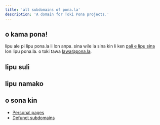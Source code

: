 ```yaml
---
title: 'all subdomains of pona.la'
description: 'A domain for Toki Pona projects.'
---
```



## o kama pona!
lipu ale pi lipu pona.la li lon anpa. sina wile la sina kin li ken [pali e lipu sina](/tok/request) lon lipu pona.la. o toki tawa [lawa@pona.la](mailto:lawa@pona.la).

## lipu suli
<List>
    <Card url="https://suno.pona.la" />
    <Card url="https://sona.pona.la" />
    <Card url="https://utala.pona.la" />
    <Card url="https://ma.pona.la" />
    <Card url="https://lipu-sona.pona.la" />
    <Card url="https://seka.pona.la" />
    <Card url="https://nimi.pona.la" />
    <Card url="https://lipu.pona.la" />
    <Card url="https://sin-kulupu.pona.la" />
</List>

## lipu namako
<List>
    <Card url="https://sitelen.pona.la" />
    <Card url="https://nasi.pona.la" />
    <Card url="https://mutenpo.pona.la" />
    <Card url="https://sike.pona.la" />
    <Card url="https://sona-suli.pona.la" />
</List>

## o sona kin
* [Personal pages](/tok/personal/)
* [Defunct subdomains](/tok/defunct/)
